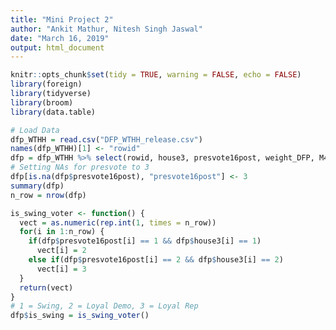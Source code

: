 ```yaml
---
title: "Mini Project 2"
author: "Ankit Mathur, Nitesh Singh Jaswal"
date: "March 16, 2019"
output: html_document
---
```


```r
knitr::opts_chunk$set(tidy = TRUE, warning = FALSE, echo = FALSE)
library(foreign)
library(tidyverse)
library(broom)
library(data.table)
```

```r
# Load Data
dfp_WTHH = read.csv("DFP_WTHH_release.csv")
names(dfp_WTHH)[1] <- "rowid"
dfp = dfp_WTHH %>% select(rowid, house3, presvote16post, weight_DFP, M4A, GREENJOB, WEALTH, MARLEG, ICE, GUNS, gender)
# Setting NAs for presvote to 3
dfp[is.na(dfp$presvote16post), "presvote16post"] <- 3
summary(dfp)
n_row = nrow(dfp)
```

```r
is_swing_voter <- function() {
  vect = as.numeric(rep.int(1, times = n_row))
  for(i in 1:n_row) {
    if(dfp$presvote16post[i] == 1 && dfp$house3[i] == 1)
      vect[i] = 2
    else if(dfp$presvote16post[i] == 2 && dfp$house3[i] == 2)
      vect[i] = 3
  }
  return(vect)
}
# 1 = Swing, 2 = Loyal Demo, 3 = Loyal Rep
dfp$is_swing = is_swing_voter()
```


